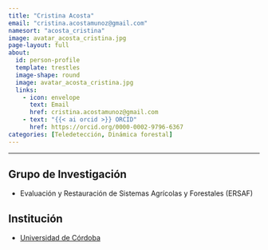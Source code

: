 ```yaml
---
title: "Cristina Acosta"
email: "cristina.acostamunoz@gmail.com"  
namesort: "acosta_cristina"
image: avatar_acosta_cristina.jpg
page-layout: full
about: 
  id: person-profile
  template: trestles
  image-shape: round
  image: avatar_acosta_cristina.jpg
  links:
    - icon: envelope
      text: Email
      href: cristina.acostamunoz@gmail.com
    - text: "{{< ai orcid >}} ORCID"
      href: https://orcid.org/0000-0002-9796-6367
categories: [Teledetección, Dinámica forestal]
---
```

 
<hr>

:::{#person-profile}

## Grupo de Investigación
- Evaluación y Restauración de Sistemas Agrícolas y Forestales (ERSAF)

## Institución
- [Universidad de Córdoba](https://www.uco.es/)

:::
